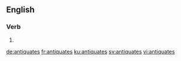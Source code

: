 ==English==

===Verb===
{{head|en}}

# {{en-third-person singular of|antiquate}}

[[de:antiquates]]
[[fr:antiquates]]
[[ku:antiquates]]
[[sv:antiquates]]
[[vi:antiquates]]